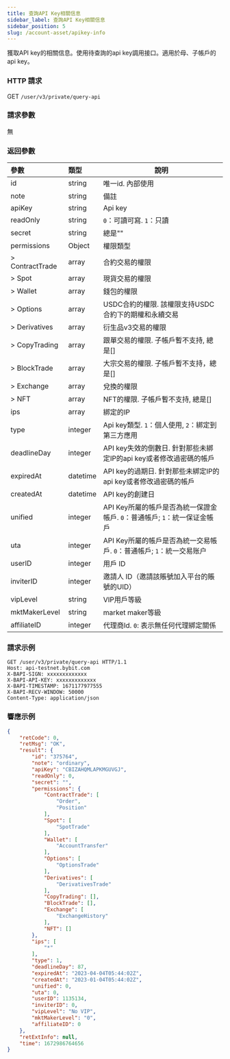 ```yaml
---
title: 查詢API Key相關信息
sidebar_label: 查詢API Key相關信息
sidebar_position: 5
slug: /account-asset/apikey-info
---
```

獲取API key的相關信息。使用待查詢的api key調用接口。適用於母、子帳戶的api key。

### HTTP 請求
GET `/user/v3/private/query-api`

### 請求參數
無

### 返回參數
| 參數 | 類型 | 說明|
|:----- |:-----|----- |
|id |string |唯一id. 內部使用|
|note |string |備註 |
|apiKey |string |Api key |
|readOnly |string |`0`：可讀可寫. `1`：只讀 |
|secret |string |總是"" |
|permissions |Object |權限類型 |
|> ContractTrade |array |合約交易的權限 |
|> Spot |array |現貨交易的權限 |
|> Wallet |array |錢包的權限 |
|> Options |array |USDC合約的權限. 該權限支持USDC合約下的期權和永續交易 |
|> Derivatives |array |衍生品v3交易的權限 |
|> CopyTrading |array |跟單交易的權限. 子帳戶暫不支持, 總是[]|
|> BlockTrade |array |大宗交易的權限. 子帳戶暫不支持，總是[]|
|> Exchange |array |兌換的權限 |
|> NFT |array |NFT的權限. 子帳戶暫不支持, 總是[]|
|ips |array |綁定的IP|
|type |integer |Api key類型. `1`：個人使用, `2`：綁定到第三方應用 |
|deadlineDay |integer |API key失效的倒數日. 針對那些未綁定IP的api key或者修改過密碼的帳戶 |
|expiredAt |datetime |API key的過期日. 針對那些未綁定IP的api key或者修改過密碼的帳戶|
|createdAt |datetime |API key的創建日 |
|unified |integer |API Key所屬的帳戶是否為統一保證金帳戶. `0`：普通帳戶; `1`：統一保证金帳戶 |
|uta |integer |API Key所屬的帳戶是否為統一交易帳戶. `0`：普通帳戶; `1`：統一交易账户 |
|userID |integer |用戶 ID |
|inviterID |integer |邀請人 ID（邀請該賬號加入平台的賬號的UID） |
|vipLevel |string |VIP用戶等級 |
|mktMakerLevel |string |market maker等級 |
|affiliateID |integer |代理商Id. `0`: 表示無任何代理綁定關係 |

### 請求示例

```http
GET /user/v3/private/query-api HTTP/1.1
Host: api-testnet.bybit.com
X-BAPI-SIGN: xxxxxxxxxxxxx
X-BAPI-API-KEY: xxxxxxxxxxxxx
X-BAPI-TIMESTAMP: 1671177977555
X-BAPI-RECV-WINDOW: 50000
Content-Type: application/json
```

### 響應示例

```json
{
    "retCode": 0,
    "retMsg": "OK",
    "result": {
        "id": "375764",
        "note": "ordinary",
        "apiKey": "CBIZAHQMLAPKMGUVGJ",
        "readOnly": 0,
        "secret": "",
        "permissions": {
            "ContractTrade": [
                "Order",
                "Position"
            ],
            "Spot": [
                "SpotTrade"
            ],
            "Wallet": [
                "AccountTransfer"
            ],
            "Options": [
                "OptionsTrade"
            ],
            "Derivatives": [
                "DerivativesTrade"
            ],
            "CopyTrading": [],
            "BlockTrade": [],
            "Exchange": [
                "ExchangeHistory"
            ],
            "NFT": []
        },
        "ips": [
            "*"
        ],
        "type": 1,
        "deadlineDay": 87,
        "expiredAt": "2023-04-04T05:44:02Z",
        "createdAt": "2023-01-04T05:44:02Z",
        "unified": 0,
        "uta": 0,
        "userID": 1135134,
        "inviterID": 0,
        "vipLevel": "No VIP",
        "mktMakerLevel": "0",
        "affiliateID": 0
    },
    "retExtInfo": null,
    "time": 1672986764656
}
```